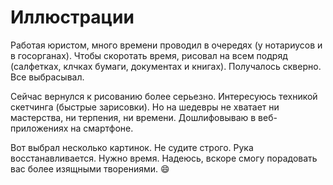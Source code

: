 
# Иллюстрации

Работая юристом, много времени проводил в очередях (у нотариусов и в госорганах). Чтобы скоротать время, рисовал на всем подряд (салфетках, клчках бумаги, документах и книгах). Получалось скверно. Все выбрасывал.

Сейчас вернулся к рисованию более серьезно. Интересуюсь техникой скетчинга (быстрые зарисовки). Но на шедевры не хватает ни мастерства, ни терпения, ни времени. Дошлифовываю в веб-приложениях на смартфоне.

Вот выбрал несколько картинок. Не судите строго. Рука восстанавливается. Нужно время. Надеюсь, вскоре смогу порадовать вас более изящными творениями. 😄

<br />
<MySliderImages />